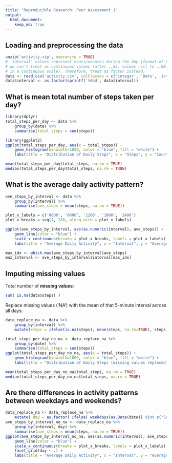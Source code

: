 ```yaml
---
title: "Reproducible Research: Peer Assessment 1"
output: 
  html_document:
    keep_md: true
---
```



## Loading and preprocessing the data

```r
unzip('activity.zip', overwrite = TRUE)
# 'interval' values represent hours/minutes during the day (format of HHMM), meaning
# we can't treat as continuous values (after ..55, values roll to ..00, leaving a gap
# in a continuous scale). Therefore, treat as factor instead.
data <- read.csv('activity.csv', colClasses = c('integer', 'Date', 'integer'))
data$interval <- as.factor(sprintf('%04d', data$interval))
```

## What is mean total number of steps taken per day?

```r
library(dplyr)
total_steps_per_day <- data %>%
    group_by(date) %>%
    summarise(total_steps = sum(steps))
```

```r
library(ggplot2)
ggplot(total_steps_per_day, aes(x = total_steps)) +
    geom_histogram(binwidth=1000, color = "blue", fill = "white") +
    labs(title = "Distribution of Daily Steps", x = "Steps", y = "Count")
```

```r
mean(total_steps_per_day$total_steps, na.rm = TRUE)
median(total_steps_per_day$total_steps, na.rm = TRUE)
```

## What is the average daily activity pattern?

```r
ave_steps_by_interval <- data %>%
    group_by(interval) %>%
    summarise(ave_steps = mean(steps, na.rm = TRUE))

plot_x_labels = c('0000', '0600', '1200', '1800', '2400')
plot_x_breaks = seq(1, 288, along.with = plot_x_labels)

ggplot(ave_steps_by_interval, aes(as.numeric(interval), ave_steps)) +
    geom_line(color = "blue") +
    scale_x_continuous(breaks = plot_x_breaks, labels = plot_x_labels) +
    labs(title = "Average Daily Activity", x = "Interval", y = "Average Steps")
```

```r
max_idx <- which.max(ave_steps_by_interval$ave_steps)
max_interval <- ave_steps_by_interval$interval[max_idx]
```

## Imputing missing values

Total number of **missing values**:
```r
sum( is.na(data$steps) )
```

Replace missing values ('NA') with the mean of that 5-minute interval across all days:
```r
data_replace_na <- data %>%
    group_by(interval) %>%
    mutate(steps = ifelse(is.na(steps), mean(steps, na.rm=TRUE), steps))
```

```r
total_steps_per_day_no_na <- data_replace_na %>%
    group_by(date) %>%
    summarise(total_steps = sum(steps))
ggplot(total_steps_per_day_no_na, aes(x = total_steps)) +
    geom_histogram(binwidth=1000, color = "blue", fill = "white") +
    labs(title = "Distribution of Daily Steps (missing values replaced)", x = "Steps", y = "Count")
```

```r
mean(total_steps_per_day_no_na$total_steps, na.rm = TRUE)
median(total_steps_per_day_no_na$total_steps, na.rm = TRUE)
```

## Are there differences in activity patterns between weekdays and weekends?

```r
data_replace_na <- data_replace_na %>%
    mutate( day = as.factor( ifelse( weekdays(as.Date(date)) %in% c("Saturday", "Sunday"), "weekend", "weekday" ) ) )
ave_steps_by_interval_no_na <- data_replace_na %>%
    group_by(interval, day) %>%
    summarise(ave_steps = mean(steps, na.rm = TRUE))
ggplot(ave_steps_by_interval_no_na, aes(as.numeric(interval), ave_steps)) +
    geom_line(color = "blue") +
    scale_x_continuous(breaks = plot_x_breaks, labels = plot_x_labels) +
    facet_grid(day ~ .) +
    labs(title = "Average Daily Activity", x = "Interval", y = "Average Steps")
```